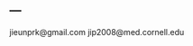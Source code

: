 ---
---

<link rel="stylesheet" href="styles.css" type="text/css">

jieunprk@gmail.com
jip2008@med.cornell.edu

